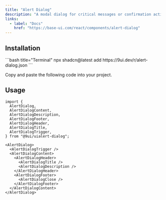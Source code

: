 ```yaml
---
title: "Alert Dialog"
description: "A modal dialog for critical messages or confirmation actions."
links:
  - label: "Docs"
    href: "https://base-ui.com/react/components/alert-dialog"
---
```


<Preview name="alert-dialog-demo" />

## Installation

<Installation>
<div>
```bash title="Terminal"
npx shadcn@latest add https://9ui.dev/r/alert-dialog.json
```
</div>

<Steps>

<Step>Copy and paste the following code into your project.</Step>

<Source name="alert-dialog" />

</Steps>
</Installation>

## Usage

```tsx title="Imports"
import {
  AlertDialog,
  AlertDialogContent,
  AlertDialogDescription,
  AlertDialogFooter,
  AlertDialogHeader,
  AlertDialogTitle,
  AlertDialogTrigger,
} from "@9ui/uialert-dialog";
```

```tsx title="Anatomy"
<AlertDialog>
  <AlertDialogTrigger />
  <AlertDialogContent>
    <AlertDialogHeader>
      <AlertDialogTitle />
      <AlertDialogDescription />
    </AlertDialogHeader>
    <AlertDialogFooter>
      <AlertDialogClose />
    </AlertDialogFooter>
  </AlertDialogContent>
</AlertDialog>
```

